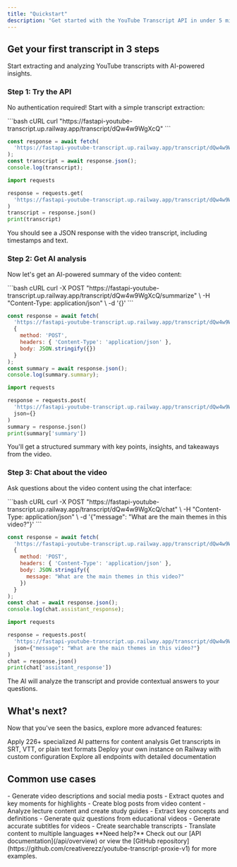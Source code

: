 ```yaml
---
title: "Quickstart"
description: "Get started with the YouTube Transcript API in under 5 minutes"
---
```


## Get your first transcript in 3 steps

Start extracting and analyzing YouTube transcripts with AI-powered insights.

### Step 1: Try the API

No authentication required! Start with a simple transcript extraction:

<CodeGroup>
```bash cURL
curl "https://fastapi-youtube-transcript.up.railway.app/transcript/dQw4w9WgXcQ"
```

```javascript JavaScript
const response = await fetch(
  'https://fastapi-youtube-transcript.up.railway.app/transcript/dQw4w9WgXcQ'
);
const transcript = await response.json();
console.log(transcript);
```

```python Python
import requests

response = requests.get(
  'https://fastapi-youtube-transcript.up.railway.app/transcript/dQw4w9WgXcQ'
)
transcript = response.json()
print(transcript)
```
</CodeGroup>

<Check>
You should see a JSON response with the video transcript, including timestamps and text.
</Check>

### Step 2: Get AI analysis

Now let's get an AI-powered summary of the video content:

<CodeGroup>
```bash cURL
curl -X POST "https://fastapi-youtube-transcript.up.railway.app/transcript/dQw4w9WgXcQ/summarize" \
  -H "Content-Type: application/json" \
  -d '{}'
```

```javascript JavaScript
const response = await fetch(
  'https://fastapi-youtube-transcript.up.railway.app/transcript/dQw4w9WgXcQ/summarize',
  {
    method: 'POST',
    headers: { 'Content-Type': 'application/json' },
    body: JSON.stringify({})
  }
);
const summary = await response.json();
console.log(summary.summary);
```

```python Python
import requests

response = requests.post(
  'https://fastapi-youtube-transcript.up.railway.app/transcript/dQw4w9WgXcQ/summarize',
  json={}
)
summary = response.json()
print(summary['summary'])
```
</CodeGroup>

<Check>
You'll get a structured summary with key points, insights, and takeaways from the video.
</Check>

### Step 3: Chat about the video

Ask questions about the video content using the chat interface:

<CodeGroup>
```bash cURL
curl -X POST "https://fastapi-youtube-transcript.up.railway.app/transcript/dQw4w9WgXcQ/chat" \
  -H "Content-Type: application/json" \
  -d '{"message": "What are the main themes in this video?"}'
```

```javascript JavaScript
const response = await fetch(
  'https://fastapi-youtube-transcript.up.railway.app/transcript/dQw4w9WgXcQ/chat',
  {
    method: 'POST',
    headers: { 'Content-Type': 'application/json' },
    body: JSON.stringify({
      message: "What are the main themes in this video?"
    })
  }
);
const chat = await response.json();
console.log(chat.assistant_response);
```

```python Python
import requests

response = requests.post(
  'https://fastapi-youtube-transcript.up.railway.app/transcript/dQw4w9WgXcQ/chat',
  json={"message": "What are the main themes in this video?"}
)
chat = response.json()
print(chat['assistant_response'])
```
</CodeGroup>

<Check>
The AI will analyze the transcript and provide contextual answers to your questions.
</Check>

## What's next?

Now that you've seen the basics, explore more advanced features:

<CardGroup cols={2}>
  <Card title="Fabric AI Patterns" icon="wand-magic-sparkles" href="/features/fabric-patterns">
    Apply 226+ specialized AI patterns for content analysis
  </Card>
  <Card title="Multiple Formats" icon="file-export" href="/features/transcript-extraction">
    Get transcripts in SRT, VTT, or plain text formats
  </Card>
  <Card title="Deploy Your Own" icon="rocket" href="/deployment/railway-setup">
    Deploy your own instance on Railway with custom configuration
  </Card>
  <Card title="API Reference" icon="code" href="/api/overview">
    Explore all endpoints with detailed documentation
  </Card>
</CardGroup>

## Common use cases

<AccordionGroup>
  <Accordion title="Content creators">
    - Generate video descriptions and social media posts
    - Extract quotes and key moments for highlights
    - Create blog posts from video content
  </Accordion>
  
  <Accordion title="Researchers and students">
    - Analyze lecture content and create study guides
    - Extract key concepts and definitions
    - Generate quiz questions from educational videos
  </Accordion>
  
  <Accordion title="Accessibility">
    - Generate accurate subtitles for videos
    - Create searchable transcripts
    - Translate content to multiple languages
  </Accordion>
</AccordionGroup>

<Note>
  **Need help?** Check out our [API documentation](/api/overview) or view the [GitHub repository](https://github.com/creativerezz/youtube-transcript-proxie-v1) for more examples.
</Note>
